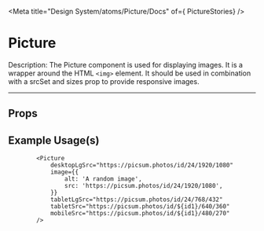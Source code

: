 
<Meta title="Design System/atoms/Picture/Docs" of={ PictureStories} />

# Picture

Description: The Picture component is used for displaying images. It is a wrapper around the HTML `<img>` element. It should
be used in combination with a srcSet and sizes prop to provide responsive images.

---

<Stories />

## Props
<Controls />


## Example Usage(s)
```tsx
        <Picture
            desktopLgSrc="https://picsum.photos/id/24/1920/1080"
            image={{
                alt: 'A random image',
                src: 'https://picsum.photos/id/24/1920/1080',
            }}
            tabletLgSrc="https://picsum.photos/id/24/768/432"
            tabletSrc="https://picsum.photos/id/${id1}/640/360"
            mobileSrc="https://picsum.photos/id/${id1}/480/270"
        />
```
